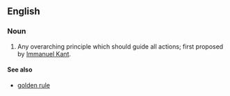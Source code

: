 {{wikipedia}}
==English==
===Noun===
{{en-noun|-}}
#{{philosophy}} Any overarching principle which should guide all actions; first proposed by [[Immanuel Kant]].
====See also====
*[[golden rule]]